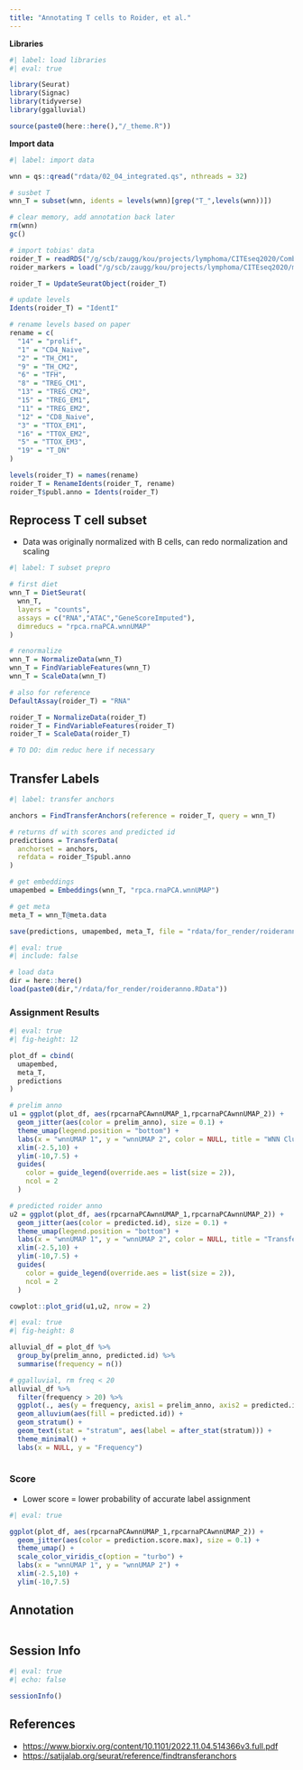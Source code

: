 ```yaml
---
title: "Annotating T cells to Roider, et al."
---
```


**Libraries**

```r
#| label: load libraries
#| eval: true

library(Seurat)
library(Signac)
library(tidyverse)
library(ggalluvial)

source(paste0(here::here(),"/_theme.R"))
```

**Import data**

```r
#| label: import data

wnn = qs::qread("rdata/02_04_integrated.qs", nthreads = 32)

# susbet T
wnn_T = subset(wnn, idents = levels(wnn)[grep("T_",levels(wnn))])

# clear memory, add annotation back later
rm(wnn)
gc()

# import tobias' data
roider_T = readRDS("/g/scb/zaugg/kou/projects/lymphoma/CITEseq2020/Combined_T_wnn.rds")
roider_markers = load("/g/scb/zaugg/kou/projects/lymphoma/CITEseq2020/markers.RData")

roider_T = UpdateSeuratObject(roider_T)

# update levels
Idents(roider_T) = "IdentI"

# rename levels based on paper
rename = c(
  "14" = "prolif",
  "1" = "CD4_Naive",
  "2" = "TH_CM1",
  "9" = "TH_CM2",
  "6" = "TFH",
  "8" = "TREG_CM1",
  "13" = "TREG_CM2",
  "15" = "TREG_EM1",
  "11" = "TREG_EM2",
  "12" = "CD8_Naive",
  "3" = "TTOX_EM1",
  "16" = "TTOX_EM2",
  "5" = "TTOX_EM3",
  "19" = "T_DN"
)

levels(roider_T) = names(rename)
roider_T = RenameIdents(roider_T, rename)
roider_T$publ.anno = Idents(roider_T)
```

## Reprocess T cell subset

-   Data was originally normalized with B cells, can redo normalization and scaling

```r
#| label: T subset prepro

# first diet
wnn_T = DietSeurat(
  wnn_T,
  layers = "counts",
  assays = c("RNA","ATAC","GeneScoreImputed"),
  dimreducs = "rpca.rnaPCA.wnnUMAP"
)

# renormalize
wnn_T = NormalizeData(wnn_T)
wnn_T = FindVariableFeatures(wnn_T)
wnn_T = ScaleData(wnn_T)

# also for reference
DefaultAssay(roider_T) = "RNA"

roider_T = NormalizeData(roider_T)
roider_T = FindVariableFeatures(roider_T)
roider_T = ScaleData(roider_T)

# TO DO: dim reduc here if necessary
```

## Transfer Labels

```r
#| label: transfer anchors

anchors = FindTransferAnchors(reference = roider_T, query = wnn_T)

# returns df with scores and predicted id
predictions = TransferData(
  anchorset = anchors,
  refdata = roider_T$publ.anno
)

# get embeddings 
umapembed = Embeddings(wnn_T, "rpca.rnaPCA.wnnUMAP")

# get meta
meta_T = wnn_T@meta.data

save(predictions, umapembed, meta_T, file = "rdata/for_render/roideranno.RData")
```

```r
#| eval: true
#| include: false

# load data
dir = here::here()
load(paste0(dir,"/rdata/for_render/roideranno.RData"))

```

### Assignment Results

```r
#| eval: true
#| fig-height: 12

plot_df = cbind(
  umapembed,
  meta_T,
  predictions
)

# prelim anno
u1 = ggplot(plot_df, aes(rpcarnaPCAwnnUMAP_1,rpcarnaPCAwnnUMAP_2)) +
  geom_jitter(aes(color = prelim_anno), size = 0.1) +
  theme_umap(legend.position = "bottom") +
  labs(x = "wnnUMAP 1", y = "wnnUMAP 2", color = NULL, title = "WNN Clusters, res. 0.5") +
  xlim(-2.5,10) +
  ylim(-10,7.5) +
  guides(
    color = guide_legend(override.aes = list(size = 2)),
    ncol = 2
  )

# predicted roider anno
u2 = ggplot(plot_df, aes(rpcarnaPCAwnnUMAP_1,rpcarnaPCAwnnUMAP_2)) +
  geom_jitter(aes(color = predicted.id), size = 0.1) +
  theme_umap(legend.position = "bottom") +
  labs(x = "wnnUMAP 1", y = "wnnUMAP 2", color = NULL, title = "Transferred Labels") +
  xlim(-2.5,10) +
  ylim(-10,7.5) +
  guides(
    color = guide_legend(override.aes = list(size = 2)),
    ncol = 2
  )

cowplot::plot_grid(u1,u2, nrow = 2)
```

```r
#| eval: true
#| fig-height: 8

alluvial_df = plot_df %>%
  group_by(prelim_anno, predicted.id) %>% 
  summarise(frequency = n())

# ggalluvial, rm freq < 20
alluvial_df %>%
  filter(frequency > 20) %>%
  ggplot(., aes(y = frequency, axis1 = prelim_anno, axis2 = predicted.id)) + 
  geom_alluvium(aes(fill = predicted.id)) +
  geom_stratum() +
  geom_text(stat = "stratum", aes(label = after_stat(stratum))) +
  theme_minimal() +
  labs(x = NULL, y = "Frequency")
  
```

### Score

-   Lower score = lower probability of accurate label assignment

```r
#| eval: true

ggplot(plot_df, aes(rpcarnaPCAwnnUMAP_1,rpcarnaPCAwnnUMAP_2)) +
  geom_jitter(aes(color = prediction.score.max), size = 0.1) +
  theme_umap() +
  scale_color_viridis_c(option = "turbo") +
  labs(x = "wnnUMAP 1", y = "wnnUMAP 2") +
  xlim(-2.5,10) +
  ylim(-10,7.5)
```

## Annotation

```r

```

## Session Info

```r
#| eval: true
#| echo: false

sessionInfo()
```

## References

-   <https://www.biorxiv.org/content/10.1101/2022.11.04.514366v3.full.pdf>
-   <https://satijalab.org/seurat/reference/findtransferanchors>
